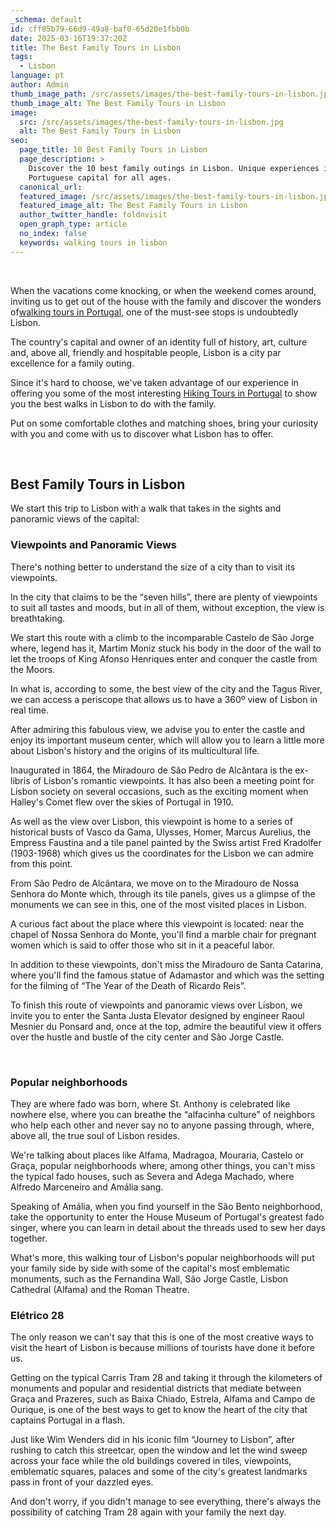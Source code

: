 ```yaml
---
_schema: default
id: cff85b79-66d9-49a8-baf0-65d20e1fbb0b
date: 2025-03-16T19:37:20Z
title: The Best Family Tours in Lisbon
tags:
  - Lisbon
language: pt
author: Admin
thumb_image_path: /src/assets/images/the-best-family-tours-in-lisbon.jpg
thumb_image_alt: The Best Family Tours in Lisbon
image:
  src: /src/assets/images/the-best-family-tours-in-lisbon.jpg
  alt: The Best Family Tours in Lisbon
seo:
  page_title: 10 Best Family Tours in Lisbon
  page_description: >
    Discover the 10 best family outings in Lisbon. Unique experiences in the
    Portuguese capital for all ages.
  canonical_url:
  featured_image: /src/assets/images/the-best-family-tours-in-lisbon.jpg
  featured_image_alt: The Best Family Tours in Lisbon
  author_twitter_handle: foldnvisit
  open_graph_type: article
  no_index: false
  keywords: walking tours in lisbon
---
```

&nbsp;

When the vacations come knocking, or when the weekend comes around, inviting us
to get out of the house with the family and discover the wonders
of[walking tours in Portugal](https://topwalkingtoursportugal.com/), one of the
must-see stops is undoubtedly Lisbon.

The country's capital and owner of an identity full of history, art, culture
and, above all, friendly and hospitable people, Lisbon is a city par excellence
for a family outing.

Since it's hard to choose, we've taken advantage of our experience in offering
you some of the most interesting
[Hiking Tours in Portugal](https://topwalkingtoursportugal.com/) to show you the
best walks in Lisbon to do with the family.

Put on some comfortable clothes and matching shoes, bring your curiosity with
you and come with us to discover what Lisbon has to offer.

&nbsp;

## **Best Family Tours in Lisbon**

We start this trip to Lisbon with a walk that takes in the sights and panoramic
views of the capital:

### **Viewpoints and Panoramic Views**

There's nothing better to understand the size of a city than to visit its
viewpoints.

In the city that claims to be the “seven hills”, there are plenty of viewpoints
to suit all tastes and moods, but in all of them, without exception, the view is
breathtaking.

We start this route with a climb to the incomparable Castelo de São Jorge where,
legend has it, Martim Moniz stuck his body in the door of the wall to let the
troops of King Afonso Henriques enter and conquer the castle from the Moors.

In what is, according to some, the best view of the city and the Tagus River, we
can access a periscope that allows us to have a 360º view of Lisbon in real
time.

After admiring this fabulous view, we advise you to enter the castle and enjoy
its important museum center, which will allow you to learn a little more about
Lisbon's history and the origins of its multicultural life.

Inaugurated in 1864, the Miradouro de São Pedro de Alcântara is the ex-libris of
Lisbon's romantic viewpoints. It has also been a meeting point for Lisbon
society on several occasions, such as the exciting moment when Halley's Comet
flew over the skies of Portugal in 1910.

As well as the view over Lisbon, this viewpoint is home to a series of
historical busts of Vasco da Gama, Ulysses, Homer, Marcus Aurelius, the Empress
Faustina and a tile panel painted by the Swiss artist Fred Kradolfer (1903-1968)
which gives us the coordinates for the Lisbon we can admire from this point.

From São Pedro de Alcântara, we move on to the Miradouro de Nossa Senhora do
Monte which, through its tile panels, gives us a glimpse of the monuments we can
see in this, one of the most visited places in Lisbon.

A curious fact about the place where this viewpoint is located: near the chapel
of Nossa Senhora do Monte, you'll find a marble chair for pregnant women which
is said to offer those who sit in it a peaceful labor.

In addition to these viewpoints, don't miss the Miradouro de Santa Catarina,
where you'll find the famous statue of Adamastor and which was the setting for
the filming of “The Year of the Death of Ricardo Reis”.

To finish this route of viewpoints and panoramic views over Lisbon, we invite
you to enter the Santa Justa Elevator designed by engineer Raoul Mesnier du
Ponsard and, once at the top, admire the beautiful view it offers over the
hustle and bustle of the city center and São Jorge Castle.

&nbsp;

### **Popular neighborhoods**

They are where fado was born, where St. Anthony is celebrated like nowhere else,
where you can breathe the “alfacinha culture” of neighbors who help each other
and never say no to anyone passing through, where, above all, the true soul of
Lisbon resides.

We're talking about places like Alfama, Madragoa, Mouraria, Castelo or Graça,
popular neighborhoods where, among other things, you can't miss the typical fado
houses, such as Severa and Adega Machado, where Alfredo Marceneiro and Amália
sang.

Speaking of Amália, when you find yourself in the São Bento neighborhood, take
the opportunity to enter the House Museum of Portugal's greatest fado singer,
where you can learn in detail about the threads used to sew her days together.

What's more, this walking tour of Lisbon's popular neighborhoods will put your
family side by side with some of the capital's most emblematic monuments, such
as the Fernandina Wall, São Jorge Castle, Lisbon Cathedral (Alfama) and the
Roman Theatre.

### **Elétrico 28**

The only reason we can't say that this is one of the most creative ways to visit
the heart of Lisbon is because millions of tourists have done it before us.

Getting on the typical Carris Tram 28 and taking it through the kilometers of
monuments and popular and residential districts that mediate between Graça and
Prazeres, such as Baixa Chiado, Estrela, Alfama and Campo de Ourique, is one of
the best ways to get to know the heart of the city that captains Portugal in a
flash.

Just like Wim Wenders did in his iconic film “Journey to Lisbon”, after rushing
to catch this streetcar, open the window and let the wind sweep across your face
while the old buildings covered in tiles, viewpoints, emblematic squares,
palaces and some of the city's greatest landmarks pass in front of your dazzled
eyes.

And don't worry, if you didn't manage to see everything, there's always the
possibility of catching Tram 28 again with your family the next day.

&nbsp;